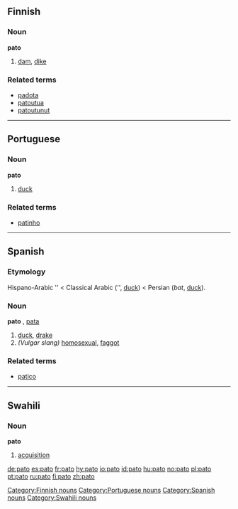 ==Finnish==
===Noun===
'''pato'''

# [[dam]], [[dike]]

===Related terms===
*[[padota]]
*[[patoutua]]
*[[patoutunut]]


----

==Portuguese==
===Noun===
'''pato''' {{m}}

# [[duck]]

===Related terms===
*[[patinho]]


----

==Spanish==
===Etymology===
Hispano-Arabic '{{Unicode|páṭṭ}}' < Classical Arabic {{ARchar|[[بط]]}} ('{{Unicode|baʈʈ}}', [[duck]]) < Persian {{FAchar|[[بط]]}} (''bat'', [[duck]]).

===Noun===
'''pato''' {{m}}, [[pata]] {{f}}

# [[duck]], [[drake]]
#''(Vulgar slang)'' [[homosexual]], [[faggot]]

===Related terms===
*[[patico]]


----

==Swahili==

===Noun===
'''pato'''

# [[acquisition]]

[[Category:Finnish nouns]]
[[Category:Portuguese nouns]]
[[Category:Spanish nouns]]
[[Category:Swahili nouns]]

[[de:pato]]
[[es:pato]]
[[fr:pato]]
[[hy:pato]]
[[io:pato]]
[[id:pato]]
[[hu:pato]]
[[no:pato]]
[[pl:pato]]
[[pt:pato]]
[[ru:pato]]
[[fi:pato]]
[[zh:pato]]